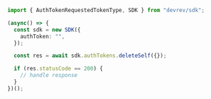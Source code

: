 ```typescript DeleteSelf.ts
import { AuthTokenRequestedTokenType, SDK } from "devrev/sdk";

(async() => {
  const sdk = new SDK({
    authToken: "",
  });

  const res = await sdk.authTokens.deleteSelf({});

  if (res.statusCode == 200) {
    // handle response
  }
})();
```
